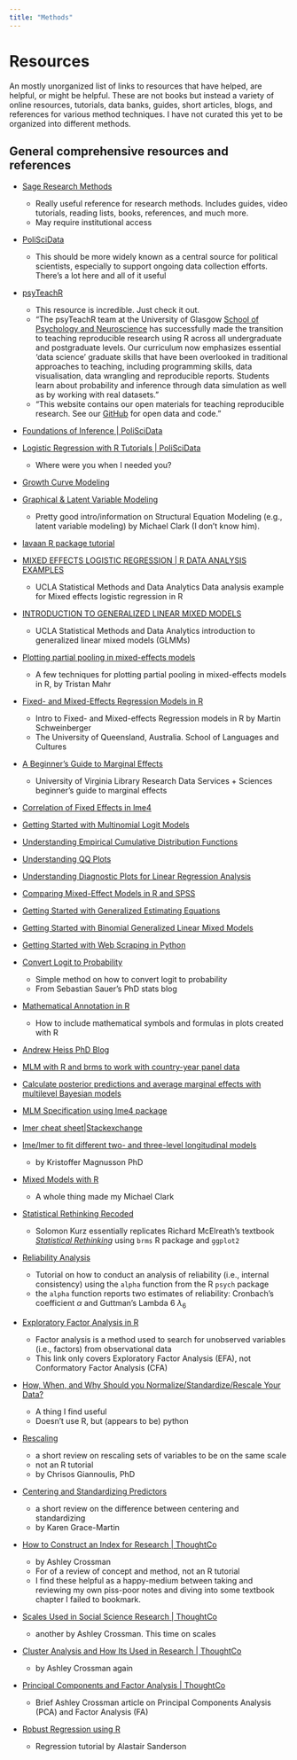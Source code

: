 ```yaml
---
title: "Methods"
---
```


# Resources

An mostly unorganized list of links to resources that have helped, are helpful, or might be helpful. These are not books but instead a variety of online resources, tutorials, data banks, guides, short articles, blogs, and references for various method techniques. I have not curated this yet to be organized into different methods.

## General comprehensive resources and references


-   [Sage Research Methods](https://methods.sagepub.com/)
    -   Really useful reference for research methods. Includes guides, video tutorials, reading lists, books, references, and much more.
    -   May require institutional access

-   [PoliSciData](https://www.poliscidata.com/index.php)
    -   This should be more widely known as a central source for political scientists, especially to support ongoing data collection efforts. There's a lot here and all of it useful

-   [psyTeachR](https://psyteachr.github.io/)
    -   This resource is incredible. Just check it out.
    -   "The psyTeachR team at the University of Glasgow [School of Psychology and Neuroscience](https://www.gla.ac.uk/schools/psychologyneuroscience/) has successfully made the transition to teaching reproducible research using R across all undergraduate and postgraduate levels. Our curriculum now emphasizes essential ‘data science’ graduate skills that have been overlooked in traditional approaches to teaching, including programming skills, data visualisation, data wrangling and reproducible reports. Students learn about probability and inference through data simulation as well as by working with real datasets."
    -   "This website contains our open materials for teaching reproducible research. See our [GitHub](https://github.com/PsyTeachR) for open data and code."


-   [Foundations of Inference | PoliSciData](https://www.poliscidata.com/pages/rDemosResources.php?chapter=8)

-   [Logistic Regression with R Tutorials | PoliSciData](https://www.poliscidata.com/pages/rDemosResources.php?chapter=14)
    -   Where were you when I needed you?

-   [Growth Curve Modeling](https://rstudio-pubs-static.s3.amazonaws.com/194877_ddcd13cde8b84366a6b033edec33b8fc.html)
-   [Graphical & Latent Variable Modeling](https://m-clark.github.io/sem/)
    -   Pretty good intro/information on Structural Equation Modeling (e.g., latent variable modeling) by Michael Clark (I don't know him). 
-   [lavaan R package tutorial](https://lavaan.ugent.be/tutorial/index.html)
-   [MIXED EFFECTS LOGISTIC REGRESSION | R DATA ANALYSIS EXAMPLES](https://stats.oarc.ucla.edu/r/dae/mixed-effects-logistic-regression/)
    -   UCLA Statistical Methods and Data Analytics Data analysis example for Mixed effects logistic regression in R
-   [INTRODUCTION TO GENERALIZED LINEAR MIXED MODELS](https://stats.oarc.ucla.edu/other/mult-pkg/introduction-to-generalized-linear-mixed-models/)
    -   UCLA Statistical Methods and Data Analytics introduction to generalized linear mixed models (GLMMs)
-   [Plotting partial pooling in mixed-effects models](https://www.tjmahr.com/plotting-partial-pooling-in-mixed-effects-models/)
    -   A few techniques for plotting partial pooling in mixed-effects models in R, by Tristan Mahr
-   [Fixed- and Mixed-Effects Regression Models in R](https://ladal.edu.au/regression.html#Introduction)
    -   Intro to Fixed- and Mixed-effects Regression models in R by Martin Schweinberger
    -   The University of Queensland, Australia. School of Languages and Cultures
-   [A Beginner’s Guide to Marginal Effects](https://data.library.virginia.edu/a-beginners-guide-to-marginal-effects/#fnref2)
    -   University of Virginia Library Research Data Services + Sciences beginner's guide to marginal effects
-   [Correlation of Fixed Effects in lme4](https://data.library.virginia.edu/correlation-of-fixed-effects-in-lme4/)
-   [Getting Started with Multinomial Logit Models](https://data.library.virginia.edu/getting-started-with-multinomial-logit-models/)
-   [Understanding Empirical Cumulative Distribution Functions](https://data.library.virginia.edu/understanding-empirical-cumulative-distribution-functions/)
-   [Understanding QQ Plots](https://data.library.virginia.edu/understanding-q-q-plots/)
-   [Understanding Diagnostic Plots for Linear Regression Analysis](https://data.library.virginia.edu/diagnostic-plots/)
-   [Comparing Mixed-Effect Models in R and SPSS](https://data.library.virginia.edu/comparing-mixed-effect-models-in-r-and-spss/)


-   [Getting Started with Generalized Estimating Equations](https://data.library.virginia.edu/getting-started-with-generalized-estimating-equations/)

-   [Getting Started with Binomial Generalized Linear Mixed Models](https://data.library.virginia.edu/getting-started-with-binomial-generalized-linear-mixed-models/)
-   [Getting Started with Web Scraping in Python](https://data.library.virginia.edu/getting-started-with-web-scraping-in-python/)

-   [Convert Logit to Probability](https://sebastiansauer.github.io/convert_logit2prob/#:~:text=Conversion%20rule,%2F%20(1%20%2B%20odds)%20.)
    -   Simple method on how to convert logit to probability
    -   From Sebastian Sauer's PhD stats blog

-   [Mathematical Annotation in R](https://data.library.virginia.edu/mathematical-annotation-in-r/)
    -    How to include mathematical symbols and formulas in plots created with R

-   [Andrew Heiss PhD Blog](https://www.andrewheiss.com/blog/)
-   [MLM with R and brms to work with country-year panel data](https://www.andrewheiss.com/blog/2021/12/01/multilevel-models-panel-data-guide/)
-   [Calculate posterior predictions and average marginal effects with multilevel Bayesian models](https://www.andrewheiss.com/blog/2021/11/10/ame-bayes-re-guide/)

-   [MLM Specification using lme4 package](http://www.rensenieuwenhuis.nl/r-sessions-16-multilevel-model-specification-lme4/)
-   [lmer cheat sheet|Stackexchange](https://stats.stackexchange.com/questions/13166/rs-lmer-cheat-sheet)
-   [lme/lmer to fit different two- and three-level longitudinal models](https://rpsychologist.com/r-guide-longitudinal-lme-lmer)
    -   by Kristoffer Magnusson PhD
-   [Mixed Models with R](https://m-clark.github.io/mixed-models-with-R/)
    -   A whole thing made my Michael Clark
-   [Statistical Rethinking Recoded](https://bookdown.org/ajkurz/Statistical_Rethinking_recoded/)
    -   Solomon Kurz essentially replicates Richard McElreath's textbook [*Statistical Rethinking*](http://xcelab.net/rm/statistical-rethinking/) using `brms` R package and `ggplot2`


-   [Reliability Analysis](https://rpubs.com/hauselin/reliabilityanalysis)
    -   Tutorial on how to conduct an analysis of reliability (i.e., internal consistency) using the `alpha` function from the R `psych` package
    -   the `alpha` function reports two estimates of reliability: Cronbach's coefficient $\alpha$ and Guttman's Lambda 6 $\lambda_6$
-   [Exploratory Factor Analysis in R](https://towardsdatascience.com/exploratory-factor-analysis-in-r-e31b0015f224)
    -   Factor analysis is a method used to search for unobserved variables (i.e., factors) from observational data
    -   This link only covers Exploratory Factor Analysis (EFA), not Conformatory Factor Analysis (CFA)
-   [How, When, and Why Should you Normalize/Standardize/Rescale Your Data?](https://towardsai.net/p/data-science/how-when-and-why-should-you-normalize-standardize-rescale-your-data-3f083def38ff)
    -   A thing I find useful
    -   Doesn't use R, but (appears to be) python

-   [Rescaling](https://www.theanalysisfactor.com/rescaling-variables-to-be-same/)
    -   a short review on rescaling sets of variables to be on the same scale
    -   not an R tutorial
    -   by Chrisos Giannoulis, PhD
-   [Centering and Standardizing Predictors](https://www.theanalysisfactor.com/centering-and-standardizing-predictors/)
    -   a short review on the difference between centering and standardizing
    -   by Karen Grace-Martin
-   [How to Construct an Index for Research | ThoughtCo](https://www.thoughtco.com/index-for-research-3026543)
    -   by Ashley Crossman
    -   For of a review of concept and method, not an R tutorial
    -   I find these helpful as a happy-medium between taking and reviewing my own piss-poor notes and diving into some textbook chapter I failed to bookmark.

-   [Scales Used in Social Science Research | ThoughtCo](https://www.thoughtco.com/scales-used-in-social-science-research-3026542)
    -   another by Ashley Crossman. This time on scales

-   [Cluster Analysis and How Its Used in Research | ThoughtCo](https://www.thoughtco.com/cluster-analysis-3026694)
    -   by Ashley Crossman again
-   [Principal Components and Factor Analysis | ThoughtCo](https://www.thoughtco.com/principal-factor-analysis-3026699)
    -   Brief Ashley Crossman article on Principal Components Analysis (PCA) and Factor Analysis (FA)

-   [Robust Regression using R](http://www.alastairsanderson.com/R/tutorials/robust-regression-in-R/)
    -   Regression tutorial by Alastair Sanderson

